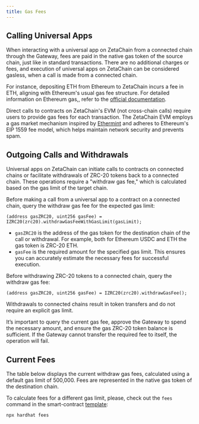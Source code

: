 ```yaml
---
title: Gas Fees
---
```




## Calling Universal Apps

When interacting with a universal app on ZetaChain from a connected chain
through the Gateway, fees are paid in the native gas token of the source chain,
just like in standard transactions. There are no additional charges or fees, and
execution of universal apps on ZetaChain can be considered gasless, when a call
is made from a connected chain.

For instance, depositing ETH from Ethereum to ZetaChain incurs a fee in ETH,
aligning with Ethereum's usual gas fee structure. For detailed information on
Ethereum gas,, refer to the [official
documentation](https://ethereum.org/en/developers/docs/gas/).

Direct calls to contracts on ZetaChain's EVM (not cross-chain calls) require
users to provide gas fees for each transaction. The ZetaChain EVM employs a gas
market mechanism inspired by
[Ethermint](https://docs.ethermint.zone/basics/gas.html) and adheres to
Ethereum's EIP 1559 fee model, which helps maintain network security and
prevents spam.

## Outgoing Calls and Withdrawals

Universal apps on ZetaChain can initiate calls to contracts on connected chains
or facilitate withdrawals of ZRC-20 tokens back to a connected chain. These
operations require a "withdraw gas fee," which is calculated based on the gas
limit of the target chain.

Before making a call from a universal app to a contract on a connected chain,
query the withdraw gas fee for the expected gas limit:

```solidity
(address gasZRC20, uint256 gasFee) = IZRC20(zrc20).withdrawGasFeeWithGasLimit(gasLimit);
```

- `gasZRC20` is the address of the gas token for the destination chain of the
  call or withdrawal. For example, both for Ethereum USDC and ETH the gas token
  is ZRC-20 ETH.
- `gasFee` is the required amount for the specified gas limit. This ensures you
  can accurately estimate the necessary fees for successful execution.

Before withdrawing ZRC-20 tokens to a connected chain, query the withdraw gas
fee:

```solidity
(address gasZRC20, uint256 gasFee) = IZRC20(zrc20).withdrawGasFee();
```

Withdrawals to connected chains result in token transfers and do not require an
explicit gas limit.

It’s important to query the current gas fee, approve the Gateway to spend the
necessary amount, and ensure the gas ZRC-20 token balance is sufficient. If the
Gateway cannot transfer the required fee to itself, the operation will fail.

## Current Fees

The table below displays the current withdraw gas fees, calculated using a
default gas limit of 500,000. Fees are represented in the native gas token of
the destination chain.

<Fees type="omnichain" />

To calculate fees for a different gas limit, please, check out the `fees`
command in the smart-contract
[template](https://github.com/zeta-chain/template):

```
npx hardhat fees
```
